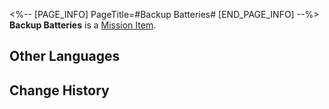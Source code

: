 <%-- [PAGE_INFO]
PageTitle=#Backup Batteries#
[END_PAGE_INFO] --%>
{{Item Infobox
|id          = 140123
|image       = Item Backup Batteries.png{{subst:void|<!--$UPLOAD:<<SpriteOutput/ItemFigures/140013.png>-<Item Backup Batteries.png>-<Item Icons>>-->}}
|type        = Mission Item
|invCategory = Missions
|rarity      = 3
|effect      = 
|description = Portable backup power source for the elevator. Can be used in an emergency after being assembled.
}}
{{Description|''"Safety and portability are both great, but the capacity... who designed this!?"''}}
'''Backup Batteries''' is a [[Mission Item]].

==Other Languages==
{{Other Languages
|en   = Backup Batteries
|zhs  = 备用电源
|zht  = 備用電源
|ja   = 予備電源
|ko   = 백업 전원
|es   = Fuente de alimentación de repuesto
|fr   = Batterie de secours
|ru   = Резервные батареи
|th   = พลังงานสำรอง
|vi   = Nguồn Điện Dự Bị
|de   = Ersatzbatterien
|id   = Baterai Cadangan
|pt   = Bateria Reserva
}}

==Change History==
{{Change History|1.0}}